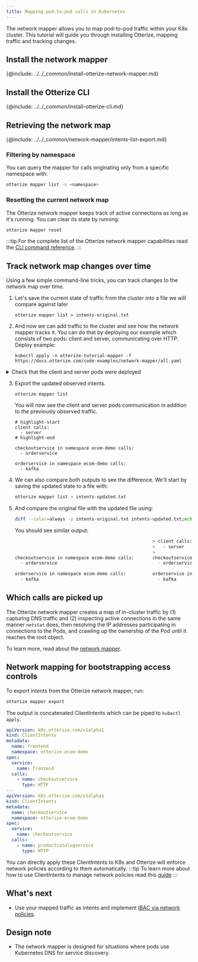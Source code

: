 ```yaml
---
title: Mapping pod-to-pod calls in Kubernetes
---
```


The network mapper allows you to map pod-to-pod traffic within your K8s cluster. This tutorial will guide you
through installing Otterize, mapping traffic and tracking changes.

## Install the network mapper

{@include: ../../_common/install-otterize-network-mapper.md}

## Install the Otterize CLI

{@include: ../../_common/install-otterize-cli.md}


## Retrieving the network map

{@include: ../../_common/network-mapper/intents-list-export.md}


### Filtering by namespace
You can query the mapper for calls originating only from a specific namespace with:
```bash
otterize mapper list -n <namespace>
```

### Resetting the current network map
The Otterize network mapper keeps track of active connections as long as it's running. You can clear its state by running:
```bash
otterize mapper reset
```

:::tip
For the complete list of the Otterize network mapper capabilities
read the [CLI command reference](/cli/#network-mapper).
:::

## Track network map changes over time

Using a few simple command-line tricks, you can track changes to the network map over time.

1. Let's save the current state of traffic from the cluster into a file we will compare against later
   ```shell
   otterize mapper list > intents-original.txt
   ```

2. And now we can add traffic to the cluster and see how the network mapper tracks it. You can do that by deploying our
   example
   which consists of two pods: client and server, communicating over HTTP. Deploy example:
   ```shell
   kubectl apply -n otterize-tutorial-mapper -f https://docs.otterize.com/code-examples/network-mapper/all.yaml
   ```

<details>
<summary>Check that the client and server pods were deployed</summary>

```bash
kubectl get pods -n otterize-tutorial-mapper
```
You should see
```
NAME                      READY   STATUS    RESTARTS   AGE
client-756f7677f8-d6qdq   1/1     Running   0          45s
server-6698c58cbc-ssxvx   1/1     Running   0          45s
```
</details>

3. Export the updated observed intents.
   ```shell
   otterize mapper list
   ```
   You will now see the client and server pods communication in addition
   to the previously observed traffic.
   ```shell
   # highlight-start
   client calls:
     - server
   # highlight-end

   checkoutservice in namespace ecom-demo calls:
     - orderservice

   orderservice in namespace ecom-demo calls:
     - kafka
   ```
5. We can also compare both outputs to see the difference. We'll start by saving the updated state to a file with:
   ```bash
   otterize mapper list > intents-updated.txt
   ```
6. And compare the original file with the updated file using:
   ```bash
   diff --color=always -y intents-original.txt intents-updated.txt;echo
   ```
   You should see similar output:
   ```bash
                                                       > client calls:
                                                       >   - server
                                                       >
   checkoutservice in namespace ecom-demo calls:       checkoutservice in namespace ecom-demo calls:
     - orderservice                                      - orderservice

   orderservice in namespace ecom-demo calls:          orderservice in namespace ecom-demo calls:
     - kafka                                             - kafka
      ```


## Which calls are picked up
The Otterize network mapper creates a map of in-cluster traffic by (1) capturing DNS traffic and (2) inspecting active connections in the same manner `netstat` does, then resolving the IP addresses participating in connections to the Pods, and crawling up the ownership of the Pod until it reaches the root object.

To learn more, read about the [network mapper](/components/network-mapper).

<!-- FIXME
:::tip
Checkout this blog by Evyatar Meged about how we implemented this feature.
:::
-->

## Network mapping for bootstrapping access controls
To export intents from the Otterize network mapper, run:
```bash
otterize mapper export
```
The output is concatenated ClientIntents which can be piped to `kubectl apply`.
```yaml
apiVersion: k8s.otterize.com/v1alpha1
kind: ClientIntents
metadata:
  name: frontend
  namespace: otterize-ecom-demo
spec:
  service:
    name: frontend
  calls:
    - name: checkoutservice
      type: HTTP
---
apiVersion: k8s.otterize.com/v1alpha1
kind: ClientIntents
metadata:
  name: checkoutservice
  namespace: otterize-ecom-demo
spec:
  service:
    name: checkoutservice
  calls:
    - name: productcatalogservice
      type: HTTP
```

You can directly apply these ClientIntents to K8s and Otterize will enforce network policies according to them automatically.
:::tip
To learn more about how to use ClientIntents to manage network policies read this [guide](/guides/k8s-ibac-via-network-policies/)
:::

## What's next

- Use your mapped traffic as intents and implement [IBAC via network policies](/guides/k8s-ibac-via-network-policies/).


## Design note

* The network mapper is designed for situations where pods use Kubernetes DNS for service discovery.
